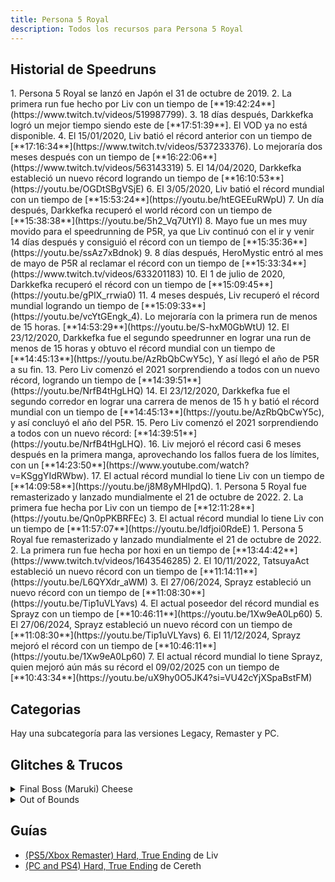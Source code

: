 ```yaml
---
title: Persona 5 Royal
description: Todos los recursos para Persona 5 Royal
---
```



<DocsHero 
    content="Persona 5 Royal es la quinta entrega principal de la serie Persona. Su expansión, Royal, añadió nuevo contenido."
    srcUrl={cover}
    alt="Persona 5 Royal Cover"
/>

<LinkCard title="Leaderboards" href="https://www.speedrun.com/p5r" description="Ver más runs en Speedrun.com"/>

## Historial de Speedruns
<Tabs>
<TabItem label="Hard, True Ending - Legacy">
        <Steps>
            1. Persona 5 Royal se lanzó en Japón el 31 de octubre de 2019.
            2. La primera run fue hecho por Liv con un tiempo de [**19:42:24**](https://www.twitch.tv/videos/519987799).
            3. 18 días después, Darkkefka logró un mejor tiempo siendo este de [**17:51:39**]. El VOD ya no está disponible.
            4. El 15/01/2020, Liv batió el récord anterior con un tiempo de [**17:16:34**](https://www.twitch.tv/videos/537233376). Lo mejoraría dos meses después con un tiempo de [**16:22:06**](https://www.twitch.tv/videos/563143319)
            5. El 14/04/2020, Darkkefka estableció un nuevo récord logrando un tiempo de [**16:10:53**](https://youtu.be/OGDtSBgVSjE)
            6. El 3/05/2020, Liv batió el récord mundial con un tiempo de [**15:53:24**](https://youtu.be/htEGEEuRWpU)
            7. Un día después, Darkkefka recuperó el world récord con un tiempo de [**15:38:38**](https://youtu.be/5h2_Vq7UtYI)
            8. Mayo fue un mes muy movido para el speedrunning de P5R, ya que Liv continuó con el ir y venir 14 días después y consiguió el récord con un tiempo de [**15:35:36**](https://youtu.be/ssAz7xBdnok)
            9. 8 días después, HeroMystic entró al mes de mayo de P5R al reclamar el récord con un tiempo de [**15:33:34**](https://www.twitch.tv/videos/633201183)
            10. El 1 de julio de 2020, Darkkefka recuperó el récord con un tiempo de [**15:09:45**](https://youtu.be/gPIX_rrwia0)
            11. 4 meses después, Liv recuperó el récord mundial logrando un tiempo de [**15:09:33**](https://youtu.be/vcYtGEngk_4). Lo mejoraría con la primera run de menos de 15 horas. [**14:53:29**](https://youtu.be/S-hxM0GbWtU)
            12. El 23/12/2020, Darkkefka fue el segundo speedrunner en lograr una run de menos de 15 horas y obtuvo el récord mundial con un tiempo de [**14:45:13**](https://youtu.be/AzRbQbCwY5c), Y así llegó el año de P5R a su fin.
            13. Pero Liv comenzó el 2021 sorprendiendo a todos con un nuevo récord, logrando un tiempo de [**14:39:51**](https://youtu.be/NrfB4tHgLHQ)
            14. El 23/12/2020, Darkkefka fue el segundo corredor en lograr una carrera de menos de 15 h y batió el récord mundial con un tiempo de [**14:45:13**](https://youtu.be/AzRbQbCwY5c), y así concluyó el año del P5R. 15. Pero Liv comenzó el 2021 sorprendiendo a todos con un nuevo récord: [**14:39:51**](https://youtu.be/NrfB4tHgLHQ).
            16. Liv mejoró el récord casi 6 meses después en la primera manga, aprovechando los fallos fuera de los límites, con un [**14:23:50**](https://www.youtube.com/watch?v=KSggYIdRWbw).
            17. El actual récord mundial lo tiene Liv con un tiempo de [**14:09:58**](https://youtu.be/j8M8yMHIpdQ).
            </Steps>
    </TabItem>
    <TabItem label="Hard, True Ending - Remaster">
        <Steps>
            1. Persona 5 Royal fue remasterizado y lanzado mundialmente el 21 de octubre de 2022.
            2. La primera fue hecha por Liv con un tiempo de [**12:11:28**](https://youtu.be/Qn0pPKBRFEc)
            3. El actual récord mundial lo tiene Liv con un tiempo de [**11:57:07**](https://youtu.be/ldfjoi0RdeE)
        </Steps>
    </TabItem>
    <TabItem label="Hard, True Ending - PC">
        <Steps>
            1. Persona 5 Royal fue remasterizado y lanzado mundialmente el 21 de octubre de 2022.
            2. La primera run fue hecha por hoxi en un tiempo de [**13:44:42**](https://www.twitch.tv/videos/1643546285)
            2. El 10/11/2022, TatsuyaAct estableció un nuevo récord con un tiempo de [**11:14:11**](https://youtu.be/L6QYXdr_aWM)
            3. El 27/06/2024, Sprayz estableció un nuevo récord con un tiempo de [**11:08:30**](https://youtu.be/Tip1uVLYavs)
            4. El actual poseedor del récord mundial es Sprayz con un tiempo de [**10:46:11**](https://youtu.be/1Xw9eA0Lp60)
            5. El 27/06/2024, Sprayz estableció un nuevo récord con un tiempo de [**11:08:30**](https://youtu.be/Tip1uVLYavs)
            6. El 11/12/2024, Sprayz mejoró el récord con un tiempo de [**10:46:11**](https://youtu.be/1Xw9eA0Lp60)
            7. El actual récord mundial lo tiene Sprayz, quien mejoró aún más su récord el 09/02/2025 con un tiempo de [**10:43:34**](https://youtu.be/uX9hy0O5JK4?si=VU42cYjXSpaBstFM)
            </Steps>
    </TabItem>
</Tabs>


## Categorias
<CardGrid>
    <Card title="Hard, True Ending">Hay una subcategoría para las versiones Legacy, Remaster y PC.</Card>
</CardGrid>

## Glitches & Trucos
<details>
<summary>Final Boss (Maruki) Cheese</summary>

The Maruki cheese involves using a persona with both repel physical and repel light. This renders you completely invulnerable to all but 2 of Maruki's attacks, one of which he'll only be able to use a single time in his 1st phase and the other he will only use twice in his 2nd phase. The second half of the cheese involves getting a persona with Endure (or using Boss Undies), and another with Enduring Soul, which allows you to survive his Tyrant Chaos attack for free both times. This cheese is significant as up until this point Maruki was requiring runners perform significant prep work throughout their route, as well as generally being a nuisance to fight.

The initial setup of this cheese was found by Liv, in early February of 2020.
</details>

<details>
<summary>Out of Bounds</summary>

Out of Bounds involves going outside of the intended boundaries of the game world, and can be used to sequence break a game. In Persona 5 Royal, this largely involves skipping over boss fights. For the most part Out of Bounds in Royal works very similarly to the original Persona 5. Namely, we utilize the collision of shadows to force us out of bounds.

This involves having a shadow push us into the ground via its collision, enabling us to lose height, clip underneath the map and move to areas we normally shouldn't be able to access at that point.

Usually, this is done by climbing up a ledge at the right moment, sliding underneath an object at the right movement or, most typically, running between a shadow and another object it is very close to, such as a wall or pillar and pause buffering a throwable item at the right moment. Other ways can involve abusing systems in the game that will automatically take control of Joker after positioning a shadow correctly, such as banging on a door, opening a door or pressing a button.

Once you're out of bounds you can access other areas by using two differing methods to both lose height and gain height again. To lose height after clipping out of bounds you want to run in triangular motions very rapidly, and to gain height you want to pivot Joker in a specific way and at a specific angle. 

There were many people involved in both the discovery and full utilisation of out of bounds in Persona 5 Royal and they all deserve a mention, here are some of the accomplishments below and the people involved. This will only be including skips currently involved in the run (or can be) and/or skips that involve making the run faster.
        <Steps>
            1. [Initial Out of Bounds discovery](https://www.twitch.tv/videos/550792341) on **2020/5/12** by Liv 
            2. [First Practical Use](https://www.youtube.com/watch?v=lJ4QEVuUf4s) on **2020/7/13** by Shady
            3. [Gaining Height Out of Bounds](https://twitter.com/NotShady_/status/1283545641910771712) on **2020/7/16** by Shady
            4. [Mementos Depths Final Puzzle Skip](https://www.youtube.com/watch?v=vQbTrna83ws) on **2021/1/21** by Liv
            5. Method of using the Collision of Shadows to achieve Out of Bounds on **2021/2/16** by LasigMonke/Vivi
            6. [Rat Maze 1 Skip](https://www.youtube.com/watch?v=jMx04c8R8x8) on **2021/2/16** by Liv
            7. [Rat Maze 2 Skip](https://www.youtube.com/watch?v=NMy0SYoijpk) on **2021/2/16** by Liv
            8. Shido's Palace Skip on **2021/2/16** by LasigMonke/Vivi
            9. Director Mini-Bosses Skip (Okumura's Palace) on **2021/5/24** by LasigMonke/Vivi
            10. Viable/Consistent Surt Skip Method on **2020/8/XX** by Liv
            11. Tape 1 Skip by LasigMonke/Vivi and RoseXorn (Exact timeline on this is unknown)
            12. Kaneshiro's Palace Basement Skip on **2021/12/5** by RoseXorn
        </Steps>
</details>

## Guías
- [(PS5/Xbox Remaster) Hard, True Ending](https://docs.google.com/document/d/1J5WmMLxae_1ggAnUqbaVaBpImqhYuuNEPaD8n5tI26g) de Liv
- [(PC and PS4) Hard, True Ending](https://docs.google.com/spreadsheets/d/137cPv-42HTaTS37VrUGIp-xn6ZEagtBl39r9lzdaILI) de Cereth


